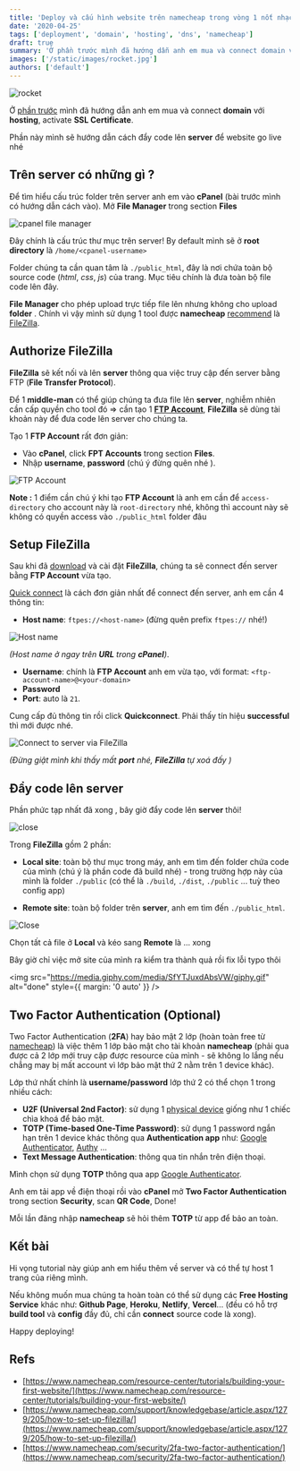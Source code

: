 ```yaml
---
title: 'Deploy và cấu hình website trên namecheap trong vòng 1 nốt nhạc [Part 2]'
date: '2020-04-25'
tags: ['deployment', 'domain', 'hosting', 'dns', 'namecheap']
draft: true
summary: 'Ở phần trước mình đã hướng dẫn anh em mua và connect domain với hosting, activate SSL Certificate. Phần này mình sẽ hướng dẫn cách đẩy code lên server để website go live nhé...'
images: ['/static/images/rocket.jpg']
authors: ['default']
---
```



<UnsplashPhotoInfo
  photoURL="https://unsplash.com/photos/UzOKDfoRrDU"
  author="John Baker"
/>
![rocket](/static/images/rocket.jpg)

Ở [phần trước](/blog/deploy-and-config-website-on-name-cheap-part-1) mình đã hướng dẫn anh em mua và connect **domain** với **hosting**, activate **SSL Certificate**.

Phần này mình sẽ hướng dẫn cách đẩy code lên **server** để website go live nhé <Twemoji emoji="rocket" />

## Trên server có những gì <Twemoji emoji="eyes" size="" /> ?

Để tìm hiểu cấu trúc folder trên server anh em vào **cPanel** (bài trước mình có hướng dẫn cách vào). Mở **File Manager** trong section **Files**

![cpanel file manager](/static/images/file-manager.png)

Đây chính là cấu trúc thư mục trên server! By default mình sẽ ở **root directory** là `/home/<cpanel-username>`

Folder chúng ta cần quan tâm là `./public_html`, đây là nơi chứa toàn bộ source code (_html_, _css_, _js_) của trang. Mục tiêu chính là đưa toàn bộ file code lên đây.

**File Manager** cho phép upload trực tiếp file lên nhưng không cho upload **folder** <Twemoji emoji="man-getting-massage" />. Chính vì vậy mình sử dụng 1 tool được **namecheap** [recommend](https://www.namecheap.com/support/knowledgebase/article.aspx/1279/205/how-to-set-up-filezilla/) là [FileZilla](https://filezilla-project.org/).

## Authorize FileZilla

**FileZilla** sẽ kết nối và <Twemoji emoji="delivery-truck" /> lên **server** thông qua việc truy cập đến server bằng FTP (**File Transfer Protocol**).

Để 1 **middle-man** <Twemoji emoji="man-construction-worker-medium-light-skin-tone" /> có thể giúp chúng ta đưa file lên **server**, nghiễm nhiên cần cấp quyền cho tool đó => cần tạo 1 [**FTP Account**](https://www.namecheap.com/support/knowledgebase/article.aspx/9523/205/how-to-create-an-ftp-account), **FileZilla** sẽ dùng tài khoản này để đưa code lên server cho chúng ta.

Tạo 1 **FTP Account** rất đơn giản:

- Vào **cPanel**, click **FPT Accounts** trong section **Files**.
- Nhập **username**, **password** (chú ý đừng quên nhé <Twemoji emoji="grinning-face-with-sweat" />).

![FTP Account](/static/images/ftp.png)

**Note <Twemoji emoji="warning" />:** 1 điểm cần chú ý khi tạo **FTP Account** là anh em cần để `access-directory` cho account này là `root-directory` nhé, không thì account này sẽ không có quyền access vào `./public_html` folder đâu <Twemoji emoji="grinning-face-with-sweat" />

## Setup FileZilla

Sau khi đã [download](https://filezilla-project.org/) và cài đặt **FileZilla**, chúng ta sẽ connect đến server bằng **FTP Account** vừa tạo.

[Quick connect](https://www.namecheap.com/support/knowledgebase/article.aspx/1279/205/how-to-set-up-filezilla/#quickconnect) là cách đơn giản nhất để connect đến server, anh em cần 4 thông tin:

- **Host name**: `ftpes://<host-name>` (đừng quên prefix `ftpes://` nhé!)

![Host name](/static/images/hostname.png)

_(Host name ở ngay trên **URL** trong **cPanel**)_.

- **Username**: chính là **FTP Account** anh em vừa tạo, với format: `<ftp-account-name>@<your-domain>`
- **Password**
- **Port**: auto là `21`.

Cung cấp đủ thông tin rồi click **Quickconnect**.
Phải thấy tín hiệu **successful** thì mới được nhé.

![Connect to server via FileZilla](/static/images/filezilla.png)

_(Đừng giật mình khi thấy mất **port** nhé, **FileZilla** tự xoá đấy <Twemoji emoji="face-with-steam-from-nose" />)_

## Đẩy code lên server

Phần phức tạp nhất đã xong <Twemoji emoji="see-no-evil-monkey" /> <Twemoji emoji="hear-no-evil-monkey" />, bây giờ đẩy code lên **server** thôi!

<div>
  <img
    src="/static/images/close.gif"
    alt="close"
    style={{ margin: '0 auto' }}
  />
</div>

Trong **FileZilla** gồm 2 phần:

- **Local site**: toàn bộ thư mục trong máy, anh em tìm đến folder chứa code của mình (chú ý là phần code đã build nhé) - trong trường hợp này của mình là folder `./public` (có thể là `./build`, `./dist`, `./public` ... tuỳ theo config app)

- **Remote site**: toàn bộ folder trên **server**, anh em tìm đến `./public_html`.

![Close](/static/images/filezilla2.png)

Chọn tất cả file ở **Local** và kéo sang **Remote** là ... xong <Twemoji emoji="party-popper" />

Bây giờ chỉ việc mở site của mình ra kiểm tra thành quả rồi fix lỗi typo thôi <Twemoji emoji="grinning-squinting-face" /><Twemoji emoji="grinning-squinting-face" /><Twemoji emoji="grinning-squinting-face" />

<img
  src="https://media.giphy.com/media/SfYTJuxdAbsVW/giphy.gif"
  alt="done"
  style={{ margin: '0 auto' }}
/>

## Two Factor Authentication (Optional)

Two Factor Authentication (**2FA**) hay bảo mật 2 lớp (hoàn toàn free từ [namecheap](https://www.namecheap.com/security/2fa-two-factor-authentication/)) là việc thêm 1 lớp bảo mật cho tài khoản **namecheap** (phải qua được cả 2 lớp mới truy cập được resource của mình - sẽ không lo lắng nếu chẳng may bị mất account vì lớp bảo mật thứ 2 nằm trên 1 device khác).

Lớp thứ nhất chính là **username/password** lớp thứ 2 có thể chọn 1 trong nhiều cách:

- **U2F (Universal 2nd Factor)**: sử dụng 1 [physical device](https://www.namecheap.com/support/knowledgebase/article.aspx/10102/45/how-can-i-use-the-u2f-method-for-twofactor-authentication) giống như 1 chiếc chìa khoá để bảo mật.
- **TOTP (Time-based One-Time Password)**: sử dụng 1 password ngắn hạn trên 1 device khác thông qua **Authentication app** như: [Google Authenticator](https://play.google.com/store/apps/details?id=com.google.android.apps.authenticator2&hl=en), [Authy](https://authy.com/) ...
- **Text Message Authentication**: thông qua tin nhắn trên điện thoại.

Mình chọn sử dụng **TOTP** thông qua app [Google Authenticator](https://play.google.com/store/apps/details?id=com.google.android.apps.authenticator2&hl=en).

Anh em tải app về điện thoại rồi vào **cPanel** mở **Two Factor Authentication** trong section **Security**, scan **QR Code**, Done!

Mỗi lần đăng nhập **namecheap** sẽ hỏi thêm **TOTP** từ app để bảo an toàn.

## Kết bài

Hi vọng tutorial này giúp anh em hiểu thêm về server và có thể tự host 1 trang của riêng mình.

Nếu không muốn mua chúng ta hoàn toàn có thể sử dụng các **Free Hosting Service** khác như: **Github Page**, **Heroku**, **Netlify**, **Vercel**... (đều có hỗ trợ **build tool** và **config** đầy đủ, chỉ cần **connect** source code là xong).

Happy deploying!

## Refs

- [https://www.namecheap.com/resource-center/tutorials/building-your-first-website/](https://www.namecheap.com/resource-center/tutorials/building-your-first-website/)
- [https://www.namecheap.com/support/knowledgebase/article.aspx/1279/205/how-to-set-up-filezilla/](https://www.namecheap.com/support/knowledgebase/article.aspx/1279/205/how-to-set-up-filezilla/)
- [https://www.namecheap.com/security/2fa-two-factor-authentication/](https://www.namecheap.com/security/2fa-two-factor-authentication/)
